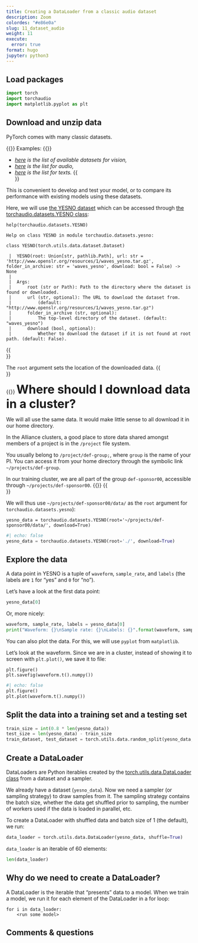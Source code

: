 ```yaml
---
title: Creating a DataLoader from a classic audio dataset
description: Zoom
colordes: "#e86e0a"
slug: 11_dataset_audio
weight: 11
execute:
  error: true
format: hugo
jupyter: python3
---
```


## Load packages

```python
import torch
import torchaudio
import matplotlib.pyplot as plt
```

## Download and unzip data

PyTorch comes with many classic datasets.

{{<ex>}}
Examples:
{{</ex>}}

- *[here](https://pytorch.org/vision/stable/datasets.html) is the list of available datasets for vision,*
- *[here](https://pytorch.org/audio/stable/datasets.html?highlight=dataset#module-torchaudio.datasets) is the list for audio,*
- *[here](https://pytorch.org/text/stable/datasets.html?highlight=dataset) is the list for texts.*
{{<br size="3">}}

This is convenient to develop and test your model, or to compare its performance with existing models using these datasets.

Here, we will use [the YESNO dataset](https://www.openslr.org/1/) which can be accessed through [the torchaudio.datasets.YESNO class](https://pytorch.org/audio/stable/datasets.html#torchaudio.datasets.YESNO):

```.python
help(torchaudio.datasets.YESNO)
```
```
Help on class YESNO in module torchaudio.datasets.yesno:

class YESNO(torch.utils.data.dataset.Dataset)

 |  YESNO(root: Union[str, pathlib.Path], url: str = 'http://www.openslr.org/resources/1/waves_yesno.tar.gz', folder_in_archive: str = 'waves_yesno', download: bool = False) -> None
 |  
 |  Args:
 |      root (str or Path): Path to the directory where the dataset is found or downloaded.
 |      url (str, optional): The URL to download the dataset from.
 |          (default: "http://www.openslr.org/resources/1/waves_yesno.tar.gz")
 |      folder_in_archive (str, optional):
 |          The top-level directory of the dataset. (default: "waves_yesno")
 |      download (bool, optional):
 |          Whether to download the dataset if it is not found at root path. (default: False).
```
{{<br size="4">}}

The `root` argument sets the location of the downloaded data.
{{<br size="5">}}

{{<notes>}}
<span style="font-size: 2rem;">**Where should I download data in a cluster?**</span>

We will all use the same data. It would make little sense to all download it in our home directory.

In the Alliance clusters, a good place to store data shared amongst members of a project is in the `/project` file system.

You usually belong to `/project/def-group;`, where `group` is the name of your PI. You can access it from your home directory through the symbolic link `~/projects/def-group`.

In our training cluster, we are all part of the group `def-sponsor00`, accessible through `~/projects/def-sponsor00`.
{{</notes>}}
{{<br size="6">}}

We will thus use `~/projects/def-sponsor00/data/` as the `root` argument for `torchaudio.datasets.yesno`):

```.python
yesno_data = torchaudio.datasets.YESNO(root='~/projects/def-sponsor00/data/', download=True)
```

```python
#| echo: false
yesno_data = torchaudio.datasets.YESNO(root='./', download=True)
```

## Explore the data

A data point in YESNO is a tuple of `waveform`, `sample_rate`, and `labels` (the labels are `1` for "yes" and `0` for "no").

Let's have a look at the first data point:

```python
yesno_data[0]
```

Or, more nicely:

```python
waveform, sample_rate, labels = yesno_data[0]
print("Waveform: {}\nSample rate: {}\nLabels: {}".format(waveform, sample_rate, labels))
```

You can also plot the data. For this, we will use `pyplot` from `matplotlib`.

Let's look at the waveform. Since we are in a cluster, instead of showing it to screen with `plt.plot()`, we save it to file:

```.python
plt.figure()
plt.savefig(waveform.t().numpy())
```

```python
#| echo: false
plt.figure()
plt.plot(waveform.t().numpy())
```

## Split the data into a training set and a testing set

```python
train_size = int(0.8 * len(yesno_data))
test_size = len(yesno_data) - train_size
train_dataset, test_dataset = torch.utils.data.random_split(yesno_data, [train_size, test_size])
```

## Create a DataLoader

DataLoaders are Python iterables created by the [torch.utils.data.DataLoader class](https://pytorch.org/docs/stable/data.html#torch.utils.data.DataLoader) from a dataset and a sampler.

We already have a dataset (`yesno_data`). Now we need a sampler (or sampling strategy) to draw samples from it. The sampling strategy contains the batch size, whether the data get shuffled prior to sampling, the number of workers used if the data is loaded in parallel, etc.

To create a DataLoader with shuffled data and batch size of 1 (the default), we run:

```python
data_loader = torch.utils.data.DataLoader(yesno_data, shuffle=True)
```

`data_loader` is an iterable of 60 elements:

```python
len(data_loader)
```

## Why do we need to create a DataLoader?

A DataLoader is the iterable that "presents" data to a model. When we train a model, we run it for each element of the DataLoader in a for loop:

```.python
for i in data_loader:
    <run some model>
```

## Comments & questions
